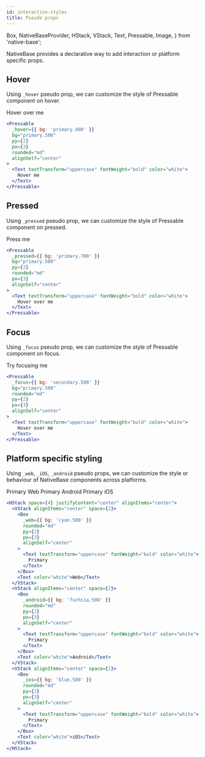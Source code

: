 ```yaml
---
id: interaction-styles
title: Pseudo props
---
```


  Box,
  NativeBaseProvider,
  HStack,
  VStack,
  Text,
  Pressable,
  Image,
} from 'native-base';

NativeBase provides a declarative way to add interaction or platform specific props.

## Hover

Using `_hover` pseudo prop, we can customize the style of Pressable component on hover.

<NativeBaseProvider>
  <Box flex={1} mb={16}>
    <Pressable
      _hover={{ bg: 'primary.400' }}
      bg="primary.500"
      py={2}
      px={3}
      rounded="md"
      alignSelf="center"
    >
      <Text textTransform="uppercase" fontWeight="bold" color="white">
        Hover over me
      </Text>
    </Pressable>
  </Box>
</NativeBaseProvider>

```jsx title="Hover example"
<Pressable
  _hover={{ bg: 'primary.400' }}
  bg="primary.500"
  py={2}
  px={3}
  rounded="md"
  alignSelf="center"
>
  <Text textTransform="uppercase" fontWeight="bold" color="white">
    Hover me
  </Text>
</Pressable>
```

## Pressed

Using `_pressed` pseudo prop, we can customize the style of Pressable component on pressed.

<NativeBaseProvider>
  <Box flex={1} mb={16}>
    <Pressable
      _pressed={{ bg: 'primary.700' }}
      bg="primary.500"
      py={2}
      px={3}
      alignSelf="center"
      rounded="md"
    >
      <Text textTransform="uppercase" fontWeight="bold" color="white">
        Press me
      </Text>
    </Pressable>
  </Box>
</NativeBaseProvider>

```jsx title="Pressed example"
<Pressable
  _pressed={{ bg: 'primary.700' }}
  bg="primary.500"
  py={2}
  rounded="md"
  px={3}
  alignSelf="center"
>
  <Text textTransform="uppercase" fontWeight="bold" color="white">
    Hover over me
  </Text>
</Pressable>
```

## Focus

Using `_focus` pseudo prop, we can customize the style of Pressable component on focus.

<NativeBaseProvider>
  <Box flex={1} mb={16}>
    <Pressable
      _focus={{ bg: 'secondary.500' }}
      bg="primary.500"
      rounded="md"
      py={2}
      px={3}
      alignSelf="center"
    >
      <Text textTransform="uppercase" fontWeight="bold" color="white">
        Try focusing me
      </Text>
    </Pressable>
  </Box>
</NativeBaseProvider>

```jsx title="Focus example"
<Pressable
  _focus={{ bg: 'secondary.500' }}
  bg="primary.500"
  rounded="md"
  py={2}
  px={3}
  alignSelf="center"
>
  <Text textTransform="uppercase" fontWeight="bold" color="white">
    Hover over me
  </Text>
</Pressable>
```

## Platform specific styling

Using `_web`, `_iOS`, `_android` pseudo props, we can customize the style or behaviour of NativeBase components across platforms.

<NativeBaseProvider>
  <HStack space={4} justifyContent="center" alignItems="center" mb={8}>
    <VStack alignItems="center" space={2}>
      <Box
        _web={{ bg: 'cyan.500' }}
        bg="cyan.500"
        rounded="md"
        py={2}
        px={3}
        alignSelf="center"
      >
        <Text textTransform="uppercase" fontWeight="bold" color="white">
          Primary
        </Text>
      </Box>
      <Text color="white">Web</Text>
    </VStack>
    <VStack alignItems="center" space={2}>
      <Box
        _android={{ bg: 'fuchsia.500' }}
        bg="fuchsia.500"
        rounded="md"
        py={2}
        px={3}
        alignSelf="center"
      >
        <Text textTransform="uppercase" fontWeight="bold" color="white">
          Primary
        </Text>
      </Box>
      <Text color="white">Android</Text>
    </VStack>
    <VStack alignItems="center" space={2}>
      <Box
        _ios={{ bg: 'blue.500' }}
        bg="blue.500"
        rounded="md"
        py={2}
        px={3}
        alignSelf="center"
      >
        <Text textTransform="uppercase" fontWeight="bold" color="white">
          Primary
        </Text>
      </Box>
      <Text color="white">iOS</Text>
    </VStack>
  </HStack>
</NativeBaseProvider>

```jsx title="Platform specific example"
<HStack space={4} justifyContent="center" alignItems="center">
  <VStack alignItems="center" space={2}>
    <Box
      _web={{ bg: 'cyan.500' }}
      rounded="md"
      py={2}
      px={3}
      alignSelf="center"
    >
      <Text textTransform="uppercase" fontWeight="bold" color="white">
        Primary
      </Text>
    </Box>
    <Text color="white">Web</Text>
  </VStack>
  <VStack alignItems="center" space={2}>
    <Box
      _android={{ bg: 'fuchsia.500' }}
      rounded="md"
      py={2}
      px={3}
      alignSelf="center"
    >
      <Text textTransform="uppercase" fontWeight="bold" color="white">
        Primary
      </Text>
    </Box>
    <Text color="white">Android</Text>
  </VStack>
  <VStack alignItems="center" space={2}>
    <Box
      _ios={{ bg: 'blue.500' }}
      rounded="md"
      py={2}
      px={3}
      alignSelf="center"
    >
      <Text textTransform="uppercase" fontWeight="bold" color="white">
        Primary
      </Text>
    </Box>
    <Text color="white">iOS</Text>
  </VStack>
</HStack>
```

